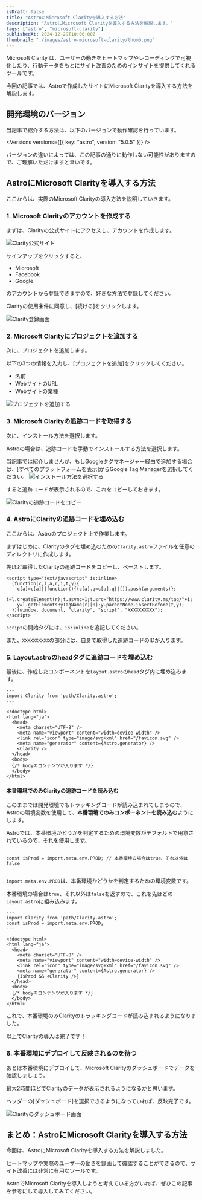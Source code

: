 ```yaml
---
isDraft: false
title: "AstroにMicrosoft Clarityを導入する方法"
description: "AstroにMicrosoft Clarityを導入する方法を解説します。"
tags: ["astro", "microsoft-clarity"]
publishedAt: 2024-12-29T10:00:00Z
thumbnail: "./images/astro-microsoft-clarity/thumb.png"
---
```



<OuterLink href="https://clarity.microsoft.com/">Microsoft Clarity</OuterLink>
は、ユーザーの動きをヒートマップやレコーディングで可視化したり、行動データをもとにサイト改善のためのインサイトを提供してくれるツールです。

今回の記事では、Astroで作成したサイトにMicrosoft Clarityを導入する方法を解説します。

<ArticleToc />

<AdUnit />

## 開発環境のバージョン

当記事で紹介する方法は、以下のバージョンで動作確認を行っています。

<Versions versions={[{ key: "astro", version: "5.0.5" }]} />

<InfoBox type="success">
  バージョンの違いによっては、この記事の通りに動作しない可能性がありますので、ご理解いただけますと幸いです。
</InfoBox>

## AstroにMicrosoft Clarityを導入する方法

ここからは、実際のMicrosoft Clarityの導入方法を説明していきます。

### 1. Microsoft Clarityのアカウントを作成する

まずは、<OuterLink href="https://clarity.microsoft.com/">Clarityの公式サイト</OuterLink>にアクセスし、アカウントを作成します。

<Img src={imgClarity} alt="Clarity公式サイト" type="border" />

サインアップをクリックすると、

- Microsoft
- Facebook
- Google

のアカウントから登録できますので、好きな方法で登録してください。

<Spacer />

Clarityの使用条件に同意し、[続ける]をクリックします。

<Img src={imgRegister} alt="Clarity登録画面" type="border" />

<Spacer />

### 2. Microsoft Clarityにプロジェクトを追加する

次に、プロジェクトを追加します。

以下の3つの情報を入力し、[プロジェクトを追加]をクリックしてください。

- 名前
- WebサイトのURL
- Webサイトの業種

<Img src={imgAddProject} alt="プロジェクトを追加する" type="border" />

### 3. Microsoft Clarityの追跡コードを取得する

次に、インストール方法を選択します。

Astroの場合は、追跡コードを手動でインストールする方法を選択します。

<InfoBox type="success">
  当記事では紹介しませんが、もしGoogleタグマネージャー経由で追加する場合は、[すべてのプラットフォームを表示]からGoogle
  Tag Managerを選択してください。
</InfoBox>

<Img src={imgMethod} alt="インストール方法を選択する" type="border" />

<Spacer />

すると追跡コードが表示されるので、これをコピーしておきます。

<Img src={imgCopyCode} alt="Clarityの追跡コードをコピー" type="border" />

### 4. AstroにClarityの追跡コードを埋め込む

ここからは、Astroのプロジェクト上で作業します。

まずはじめに、Clarityのタグを埋め込むための`Clarity.astro`ファイルを任意のディレクトリに作成します。

先ほど取得したClarityの追跡コードをコピーし、ペーストします。

<CodeHead lang="astro" name="/src/Clarity.astro" />

```astro
<script type="text/javascript" is:inline>
  (function(c,l,a,r,i,t,y){
    c[a]=c[a]||function(){(c[a].q=c[a].q||[]).push(arguments)};
    t=l.createElement(r);t.async=1;t.src="https://www.clarity.ms/tag/"+i;
    y=l.getElementsByTagName(r)[0];y.parentNode.insertBefore(t,y);
  })(window, document, "clarity", "script", "XXXXXXXXXX");
</script>
```

`script`の開始タグには、`is:inline`を追記してください。

また、`XXXXXXXXXX`の部分には、自身で取得した追跡コードのIDが入ります。

### 5. Layout.astroのheadタグに追跡コードを埋め込む

最後に、作成したコンポーネントを`Layout.astro`の`head`タグ内に埋め込みます。

<CodeHead lang="astro" name="/src/layouts/Layout.astro" />

```astro showLineNumbers {2, 12}
---
import Clarity from 'path/Clarity.astro';
---

<!doctype html>
<html lang="ja">
  <head>
    <meta charset="UTF-8" />
    <meta name="viewport" content="width=device-width" />
    <link rel="icon" type="image/svg+xml" href="/favicon.svg" />
    <meta name="generator" content={Astro.generator} />
    <Clarity />
  </head>
  <body>
  {/* bodyのコンテンツが入ります */}
  </body>
</html>
```

#### 本番環境でのみClarityの追跡コードを読み込む

このままでは開発環境でもトラッキングコードが読み込まれてしまうので、Astroの環境変数を使用して、**本番環境でのみコンポーネントを読み込む**ようにします。

Astroでは、本番環境かどうかを判定するための環境変数がデフォルトで用意されているので、それを使用します。

<CodeHead lang="astro" />

```astro showLineNumbers
---
const isProd = import.meta.env.PROD; // 本番環境の場合はtrue、それ以外はfalse
---
```

`import.meta.env.PROD`は、本番環境かどうかを判定するための環境変数です。

本番環境の場合は`true`、それ以外は`false`を返すので、これを先ほどの`Layout.astro`に組み込みます。

<CodeHead lang="astro" name="/src/layouts/Layout.astro" />

```astro showLineNumbers {3, 13}
---
import Clarity from 'path/Clarity.astro';
const isProd = import.meta.env.PROD;
---

<!doctype html>
<html lang="ja">
  <head>
    <meta charset="UTF-8" />
    <meta name="viewport" content="width=device-width" />
    <link rel="icon" type="image/svg+xml" href="/favicon.svg" />
    <meta name="generator" content={Astro.generator} />
    {isProd && <Clarity />}
  </head>
  <body>
  {/* bodyのコンテンツが入ります */}
  </body>
</html>
```

これで、本番環境のみClarityのトラッキングコードが読み込まれるようになりました。

以上でClarityの導入は完了です！

<Spacer />

### 6. 本番環境にデプロイして反映されるのを待つ

あとは本番環境にデプロイして、Microsoft Clarityのダッシュボードでデータを確認しましょう。

最大2時間ほどでClarityのデータが表示されるようになるかと思います。

ヘッダーの[ダッシュボード]を選択できるようになっていれば、反映完了です。

<Img src={imgClarityDashboard} alt="Clarityのダッシュボード画面" type="border" />

<AdUnit />

## まとめ：AstroにMicrosoft Clarityを導入する方法

今回は、AstroにMicrosoft Clarityを導入する方法を解説しました。

ヒートマップや実際のユーザーの動きを録画して確認することができるので、サイト改善には非常に有用なツールです。

AstroでMicrosoft Clarityを導入しようと考えている方がいれば、ぜひこの記事を参考にして導入してみてください。
